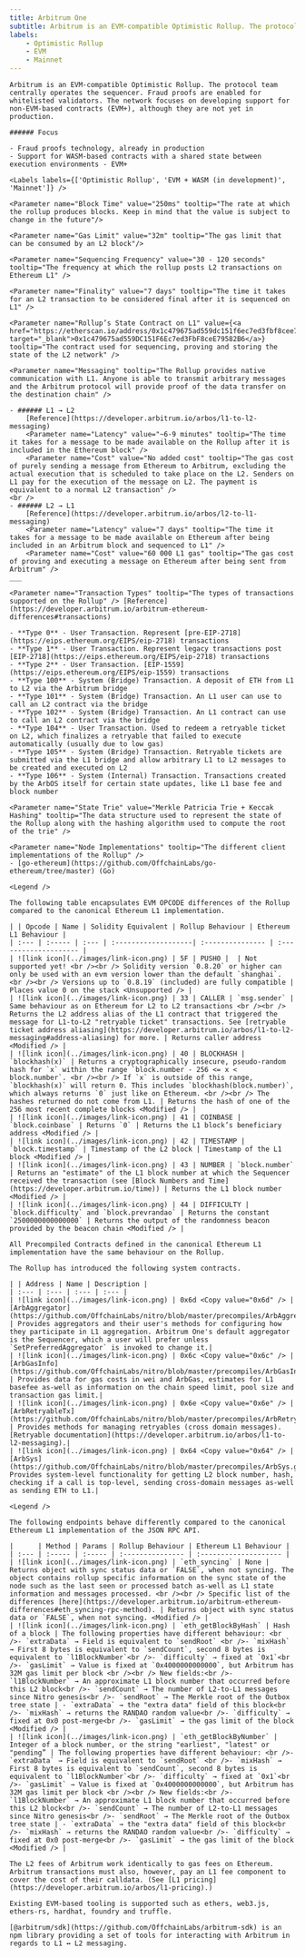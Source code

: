 ```yaml
---
title: Arbitrum One
subtitle: Arbitrum is an EVM-compatible Optimistic Rollup. The protocol team centrally operates the sequencer. Fraud proofs are enabled for whitelisted validators. The network focuses on developing support for non-EVM-based contracts (EVM+), although they are not yet in production.
labels:
    - Optimistic Rollup
    - EVM
    - Mainnet
---
```


<Section title="Overview">

    Arbitrum is an EVM-compatible Optimistic Rollup. The protocol team centrally operates the sequencer. Fraud proofs are enabled for whitelisted validators. The network focuses on developing support for non-EVM-based contracts (EVM+), although they are not yet in production.

    ###### Focus

    - Fraud proofs technology, already in production
    - Support for WASM-based contracts with a shared state between execution environments - EVM+

    <Labels labels={['Optimistic Rollup', 'EVM + WASM (in development)', 'Mainnet']} />

</Section>

<Section title="General">

    <Parameter name="Block Time" value="250ms" tooltip="The rate at which the rollup produces blocks. Keep in mind that the value is subject to change in the future"/>

    <Parameter name="Gas Limit" value="32m" tooltip="The gas limit that can be consumed by an L2 block"/>

    <Parameter name="Sequencing Frequency" value="30 - 120 seconds" tooltip="The frequency at which the rollup posts L2 transactions on Ethereum L1" />

    <Parameter name="Finality" value="7 days" tooltip="The time it takes for an L2 transaction to be considered final after it is sequenced on L1" />

    <Parameter name="Rollup’s State Contract on L1" value={<a href="https://etherscan.io/address/0x1c479675ad559dc151f6ec7ed3fbf8cee79582b6" target="_blank">0x1c479675ad559DC151F6Ec7ed3FbF8ceE79582B6</a>} tooltip="The contract used for sequencing, proving and storing the state of the L2 network" />

    <Parameter name="Messaging" tooltip="The Rollup provides native communication with L1. Anyone is able to transmit arbitrary messages and the Arbitrum protocol will provide proof of the data transfer on the destination chain" />

    - ###### L1 → L2
        [Reference](https://developer.arbitrum.io/arbos/l1-to-l2-messaging)
        <Parameter name="Latency" value="~6-9 minutes" tooltip="The time it takes for a message to be made available on the Rollup after it is included in the Ethereum block" />
        <Parameter name="Cost" value="No added cost" tooltip="The gas cost of purely sending a message from Ethereum to Arbitrum, excluding the actual execution that is scheduled to take place on the L2. Senders on L1 pay for the execution of the message on L2. The payment is equivalent to a normal L2 transaction" />
    <br />
    - ###### L2 → L1
        [Reference](https://developer.arbitrum.io/arbos/l2-to-l1-messaging)
        <Parameter name="Latency" value="7 days" tooltip="The time it takes for a message to be made available on Ethereum after being included in an Arbitrum block and sequenced to L1" />
        <Parameter name="Cost" value="60 000 L1 gas" tooltip="The gas cost of proving and executing a message on Ethereum after being sent from Arbitrum" />
    ___

    <Parameter name="Transaction Types" tooltip="The types of transactions supported on the Rollup" /> [Reference](https://developer.arbitrum.io/arbitrum-ethereum-differences#transactions)

    - **Type 0** - User Transaction. Represent [pre-EIP-2718](https://eips.ethereum.org/EIPS/eip-2718) transactions
    - **Type 1** - User Transaction. Represent legacy transactions post [EIP-2718](https://eips.ethereum.org/EIPS/eip-2718) transactions
    - **Type 2** - User Transaction. [EIP-1559](https://eips.ethereum.org/EIPS/eip-1559) transactions
    - **Type 100** - System (Bridge) Transaction. A deposit of ETH from L1 to L2 via the Arbitrum bridge
    - **Type 101** - System (Bridge) Transaction. An L1 user can use to call an L2 contract via the bridge
    - **Type 102** - System (Bridge) Transaction. An L1 contract can use to call an L2 contract via the bridge
    - **Type 104** - User Transaction. Used to redeem a retryable ticket on L2, which finalizes a retryable that failed to execute automatically (usually due to low gas)
    - **Type 105** - System (Bridge) Transaction. Retryable tickets are submitted via the L1 bridge and allow arbitrary L1 to L2 messages to be created and executed on L2
    - **Type 106** - System (Internal) Transaction. Transactions created by the ArbOS itself for certain state updates, like L1 base fee and block number

    <Parameter name="State Trie" value="Merkle Patricia Trie + Keccak Hashing" tooltip="The data structure used to represent the state of the Rollup along with the hashing algorithm used to compute the root of the trie" />

    <Parameter name="Node Implementations" tooltip="The different client implementations of the Rollup" />
    - [go-ethereum](https://github.com/OffchainLabs/go-ethereum/tree/master) (Go)
</Section>

<Section title="OPCODEs">

    <Legend />

    The following table encapsulates EVM OPCODE differences of the Rollup compared to the canonical Ethereum L1 implementation.

    | | Opcode | Name | Solidity Equivalent | Rollup Behaviour | Ethereum L1 Behaviour |
    | :--- | :----- | :--- | :-------------------| :--------------- | :-------------------- |
    | ![link icon](../images/link-icon.png) | 5F | PUSH0 |  | Not supported yet! <br /><br /> Solidity version `0.8.20` or higher can only be used with an evm version lower than the default `shanghai`. <br /><br /> Versions up to `0.8.19` (included) are fully compatible | Places value 0 on the stack <Unsupported /> |
    | ![link icon](../images/link-icon.png) | 33 | CALLER | `msg.sender` | Same behaviour as on Ethereum for L2 to L2 transactions <br /><br /> Returns the L2 address alias of the L1 contract that triggered the message for L1-to-L2 "retryable ticket" transactions. See [retryable ticket address aliasing](https://developer.arbitrum.io/arbos/l1-to-l2-messaging#address-aliasing) for more. | Returns caller address <Modified /> |
    | ![link icon](../images/link-icon.png) | 40 | BLOCKHASH | `blockhash(x)` | Returns a cryptographically insecure, pseudo-random hash for `x` within the range `block.number - 256 <= x < block.number`. <br /><br /> If `x` is outside of this range, `blockhash(x)` will return 0. This includes `blockhash(block.number)`, which always returns `0` just like on Ethereum. <br /><br /> The hashes returned do not come from L1. | Returns the hash of one of the 256 most recent complete blocks <Modified /> |
    | ![link icon](../images/link-icon.png) | 41 | COINBASE | `block.coinbase` | Returns `0` | Returns the L1 block’s beneficiary address <Modified /> |
    | ![link icon](../images/link-icon.png) | 42 | TIMESTAMP | `block.timestamp` | Timestamp of the L2 block | Timestamp of the L1 block <Modified /> |
    | ![link icon](../images/link-icon.png) | 43 | NUMBER | `block.number` | Returns an "estimate" of the L1 block number at which the Sequencer received the transaction (see [Block Numbers and Time](https://developer.arbitrum.io/time)) | Returns the L1 block number <Modified /> |
    | ![link icon](../images/link-icon.png) | 44 | DIFFICULTY | `block.difficulty` and `block.prevrandao` | Returns the constant `2500000000000000` | Returns the output of the randomness beacon provided by the beacon chain <Modified /> |

</Section>

<Section title="Precompiled Contracts">

    All Precompiled Contracts defined in the canonical Ethereum L1 implementation have the same behaviour on the Rollup.

</Section>

<Section title="System Contracts">

    The Rollup has introduced the following system contracts.

    | | Address | Name | Description |
    | :--- | :--- | :--- | :--- |
    | ![link icon](../images/link-icon.png) | 0x6d <Copy value="0x6d" /> | [ArbAggregator](https://github.com/OffchainLabs/nitro/blob/master/precompiles/ArbAggregator.go) | Provides aggregators and their user's methods for configuring how they participate in L1 aggregation. Arbitrum One's default aggregator is the Sequencer, which a user will prefer unless `SetPreferredAggregator` is invoked to change it.|
    | ![link icon](../images/link-icon.png) | 0x6c <Copy value="0x6c" /> | [ArbGasInfo](https://github.com/OffchainLabs/nitro/blob/master/precompiles/ArbGasInfo.go) | Provides data for gas costs in wei and ArbGas, estimates for L1 basefee as-well as information on the chain speed limit, pool size and transaction gas limit.|
    | ![link icon](../images/link-icon.png) | 0x6e <Copy value="0x6e" /> | [ArbRetryableTx](https://github.com/OffchainLabs/nitro/blob/master/precompiles/ArbRetryableTx.go) | Provides methods for managing retryables (cross domain messages). [Retryable documentation](https://developer.arbitrum.io/arbos/l1-to-l2-messaging).|
    | ![link icon](../images/link-icon.png) | 0x64 <Copy value="0x64" /> | [ArbSys](https://github.com/OffchainLabs/nitro/blob/master/precompiles/ArbSys.go)| Provides system-level functionality for getting L2 block number, hash, checking if a call is top-level, sending cross-domain messages as-well as sending ETH to L1.|

</Section>

<Section title="RPC-API">

    <Legend />

    The following endpoints behave differently compared to the canonical Ethereum L1 implementation of the JSON RPC API.

    |      | Method | Params | Rollup Behaviour | Ethereum L1 Behaviour |
    | :--- | :----- | :----- | :--------------- | :-------------------- |
    | ![link icon](../images/link-icon.png) | `eth_syncing` | None | Returns object with sync status data or `FALSE`, when not syncing. The object contains rollup specific information on the sync state of the node such as the last seen or processed batch as-well as L1 state information and messages processed. <br /><br /> Specific list of the differences [here](https://developer.arbitrum.io/arbitrum-ethereum-differences#eth_syncing-rpc-method). | Returns object with sync status data or `FALSE`, when not syncing. <Modified /> |
    | ![link icon](../images/link-icon.png) | `eth_getBlockByHash` | Hash of a block | The following properties have different behaviour: <br />- `extraData` → Field is equivalent to `sendRoot` <br />- `mixHash` → First 8 bytes is equivalent to `sendCount`, second 8 bytes is equivalent to `l1BlockNumber`<br />- `difficulty` → fixed at `0x1`<br />- `gasLimit` → Value is fixed at `0x4000000000000`, but Arbitrum has 32M gas limit per block <br /><br /> New fields:<br />- `l1BlockNumber` → An approximate L1 block number that occurred before this L2 block<br />- `sendCount` → The number of L2-to-L1 messages since Nitro genesis<br />- `sendRoot` → The Merkle root of the Outbox tree state | - `extraData` → the "extra data" field of this block<br />- `mixHash` → returns the RANDAO random value<br />- `difficulty` → fixed at 0x0 post-merge<br />- `gasLimit` → the gas limit of the block <Modified /> |
    | ![link icon](../images/link-icon.png) | `eth_getBlockByNumber` | Integer of a block number, or the string "earliest", "latest" or "pending” | The following properties have different behaviour: <br />- `extraData` → Field is equivalent to `sendRoot` <br />- `mixHash` → First 8 bytes is equivalent to `sendCount`, second 8 bytes is equivalent to `l1BlockNumber`<br />- `difficulty` → fixed at `0x1`<br />- `gasLimit` → Value is fixed at `0x4000000000000`, but Arbitrum has 32M gas limit per block <br /><br /> New fields:<br />- `l1BlockNumber` → An approximate L1 block number that occurred before this L2 block<br />- `sendCount` → The number of L2-to-L1 messages since Nitro genesis<br />- `sendRoot` → The Merkle root of the Outbox tree state | - `extraData` → the "extra data" field of this block<br />- `mixHash` → returns the RANDAO random value<br />- `difficulty` → fixed at 0x0 post-merge<br />- `gasLimit` → the gas limit of the block <Modified /> |

</Section>

<Section title="Transaction Fees">

    The L2 fees of Arbitrum work identically to gas fees on Ethereum. Arbitrum transactions must also, however, pay an L1 fee component to cover the cost of their calldata. (See [L1 pricing](https://developer.arbitrum.io/arbos/l1-pricing).)

</Section>

<Section title="Tools">

    Existing EVM-based tooling is supported such as ethers, web3.js, ethers-rs, hardhat, foundry and truffle.

    [@arbitrum/sdk](https://github.com/OffchainLabs/arbitrum-sdk) is an npm library providing a set of tools for interacting with Arbitrum in regards to L1 ↔ L2 messaging.

</Section>
